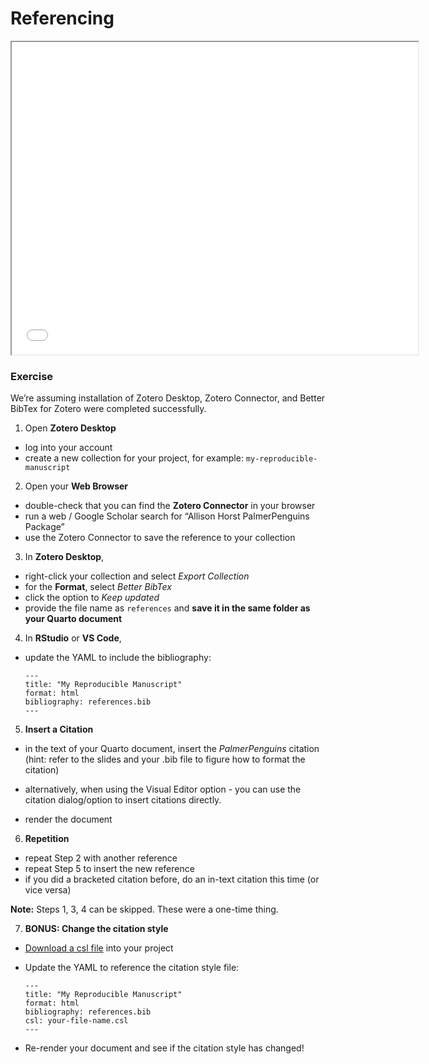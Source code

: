 # Referencing {.unnumbered}

```{=html}
<iframe width="650" height="500" src="slides/writing.html#/referencing"></iframe>
```

### Exercise

We're assuming installation of Zotero Desktop, Zotero Connector, and Better BibTex for Zotero were completed successfully.

1. Open **Zotero Desktop**

- log into your account
- create a new collection for your project, for example: `my-reproducible-manuscript`

2. Open your **Web Browser**

- double-check that you can find the **Zotero Connector** in your browser
- run a web / Google Scholar search for "Allison Horst PalmerPenguins Package"
- use the Zotero Connector to save the reference to your collection

3. In **Zotero Desktop**,

- right-click your collection and select _Export Collection_
- for the **Format**, select _Better BibTex_
- click the option to _Keep updated_
- provide the file name as `references` and **save it in the same folder as your Quarto document**

4. In **RStudio** or **VS Code**,

- update the YAML to include the bibliography:

    ```
    ---
    title: "My Reproducible Manuscript"
    format: html
    bibliography: references.bib
    ---
    ```

5. **Insert a Citation**

- in the text of your Quarto document, insert the _PalmerPenguins_ citation (hint: refer to the slides and your .bib file to figure how to format the citation)

- alternatively, when using the Visual Editor option - you can use the citation dialog/option to insert citations directly.

- render the document

6. **Repetition**

- repeat Step 2 with another reference
- repeat Step 5 to insert the new reference
- if you did a bracketed citation before, do an in-text citation this time (or vice versa)

**Note:** Steps 1, 3, 4 can be skipped. These were a one-time thing.

7. **BONUS: Change the citation style**

- [Download a csl file](https://www.zotero.org/styles) into your project 
- Update the YAML to reference the citation style file:

    ```
    ---
    title: "My Reproducible Manuscript"
    format: html
    bibliography: references.bib
    csl: your-file-name.csl
    ---
    ```

- Re-render your document and see if the citation style has changed!
